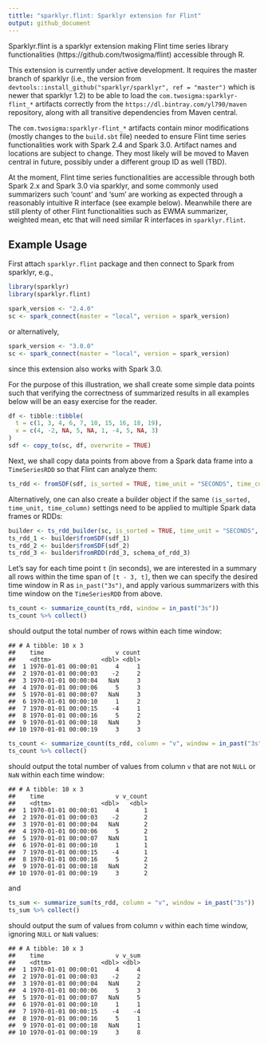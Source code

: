 ```yaml
---
tittle: "sparklyr.flint: Sparklyr extension for Flint"
output: github_document
---
```


Sparklyr.flint is a sparklyr extension making Flint time series library functionalities (https://github.com/twosigma/flint) accessible through R.

This extension is currently under active development. It requires the master branch of sparklyr (i.e., the version from `devtools::install_github("sparklyr/sparklyr", ref = "master")` which is newer that sparklyr 1.2) to be able to load the `com.twosigma:sparklyr-flint_*` artifacts correctly from the `https://dl.bintray.com/yl790/maven` repository, along with all transitive dependencies from Maven central.

The `com.twosigma:sparklyr-flint_*` artifacts contain minor modifications (mostly changes to the `build.sbt` file) needed to ensure Flint time series functionalities work with Spark 2.4 and Spark 3.0. Artifact names and locations are subject to change. They most likely will be moved to Maven central in future, possibly under a different group ID as well (TBD).

At the moment, Flint time series functionalities are accessible through both Spark 2.x and Spark 3.0 via sparklyr, and some commonly used summarizers such 'count' and 'sum' are working as expected through a reasonably intuitive R interface (see example below). Meanwhile there are still plenty of other Flint functionalities such as EWMA summarizer, weighted mean, etc that will need similar R interfaces in `sparklyr.flint`.

## Example Usage

First attach `sparklyr.flint` package and then connect to Spark from sparklyr, e.g.,

```r
library(sparklyr)
library(sparklyr.flint)

spark_version <- "2.4.0"
sc <- spark_connect(master = "local", version = spark_version)
```

or alternatively,

```r
spark_version <- "3.0.0"
sc <- spark_connect(master = "local", version = spark_version)
```

since this extension also works with Spark 3.0.

For the purpose of this illustration, we shall create some simple data points such that verifying the correctness of summarized results in all examples below will be an easy exercise for the reader.

```r
df <- tibble::tibble(
  t = c(1, 3, 4, 6, 7, 10, 15, 16, 18, 19),
  v = c(4, -2, NA, 5, NA, 1, -4, 5, NA, 3)
)
sdf <- copy_to(sc, df, overwrite = TRUE)
```

Next, we shall copy data points from above from a Spark data frame into a `TimeSeriesRDD` so that Flint can analyze them:

```r
ts_rdd <- fromSDF(sdf, is_sorted = TRUE, time_unit = "SECONDS", time_column = "t")
```

Alternatively, one can also create a builder object if the same `(is_sorted, time_unit, time_column)` settings need to be applied to multiple Spark data frames or RDDs:

```r
builder <- ts_rdd_builder(sc, is_sorted = TRUE, time_unit = "SECONDS", time_column = "t")
ts_rdd_1 <- builder$fromSDF(sdf_1)
ts_rdd_2 <- builder$fromSDF(sdf_2)
ts_rdd_3 <- builder$fromRDD(rdd_3, schema_of_rdd_3)
```

Let's say for each time point `t` (in seconds), we are interested in a summary all rows within the time span of `[t - 3, t]`, then we can specify the desired time window in R as `in_past("3s")`, and apply various summarizers with this time window on the `TimeSeriesRDD` from above.

```r
ts_count <- summarize_count(ts_rdd, window = in_past("3s"))
ts_count %>% collect()
```
should output the total number of rows within each time window:

```
## # A tibble: 10 x 3
##    time                    v count
##    <dttm>              <dbl> <dbl>
##  1 1970-01-01 00:00:01     4     1
##  2 1970-01-01 00:00:03    -2     2
##  3 1970-01-01 00:00:04   NaN     3
##  4 1970-01-01 00:00:06     5     3
##  5 1970-01-01 00:00:07   NaN     3
##  6 1970-01-01 00:00:10     1     2
##  7 1970-01-01 00:00:15    -4     1
##  8 1970-01-01 00:00:16     5     2
##  9 1970-01-01 00:00:18   NaN     3
## 10 1970-01-01 00:00:19     3     3
```

```r
ts_count <- summarize_count(ts_rdd, column = "v", window = in_past("3s"))
ts_count %>% collect()
```
should output the total number of values from column `v` that are not `NULL` or `NaN` within each time window:

```
## # A tibble: 10 x 3
##    time                    v v_count
##    <dttm>              <dbl>   <dbl>
##  1 1970-01-01 00:00:01     4       1
##  2 1970-01-01 00:00:03    -2       2
##  3 1970-01-01 00:00:04   NaN       2
##  4 1970-01-01 00:00:06     5       2
##  5 1970-01-01 00:00:07   NaN       1
##  6 1970-01-01 00:00:10     1       1
##  7 1970-01-01 00:00:15    -4       1
##  8 1970-01-01 00:00:16     5       2
##  9 1970-01-01 00:00:18   NaN       2
## 10 1970-01-01 00:00:19     3       2
```

and

```r
ts_sum <- summarize_sum(ts_rdd, column = "v", window = in_past("3s"))
ts_sum %>% collect()
```
should output the sum of values from column `v` within each time window, ignoring `NULL` or `NaN` values:

```
## # A tibble: 10 x 3
##    time                    v v_sum
##    <dttm>              <dbl> <dbl>
##  1 1970-01-01 00:00:01     4     4
##  2 1970-01-01 00:00:03    -2     2
##  3 1970-01-01 00:00:04   NaN     2
##  4 1970-01-01 00:00:06     5     3
##  5 1970-01-01 00:00:07   NaN     5
##  6 1970-01-01 00:00:10     1     1
##  7 1970-01-01 00:00:15    -4    -4
##  8 1970-01-01 00:00:16     5     1
##  9 1970-01-01 00:00:18   NaN     1
## 10 1970-01-01 00:00:19     3     8
```
